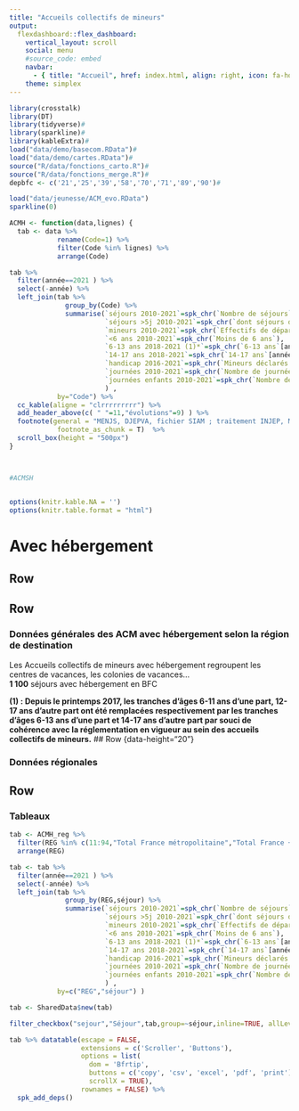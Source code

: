 ```yaml
---
title: "Accueils collectifs de mineurs"
output: 
  flexdashboard::flex_dashboard:
    vertical_layout: scroll
    social: menu
    #source_code: embed
    navbar:
      - { title: "Accueil", href: index.html, align: right, icon: fa-home }
    theme: simplex
---
```


```r
library(crosstalk)
library(DT)
library(tidyverse)#
library(sparkline)#
library(kableExtra)#
load("data/demo/basecom.RData")#
load("data/demo/cartes.RData")#
source("R/data/fonctions_carto.R")#
source("R/data/fonctions_merge.R")#
depbfc <- c('21','25','39','58','70','71','89','90')#

load("data/jeunesse/ACM_evo.RData")
sparkline(0)

ACMH <- function(data,lignes) {
  tab <- data %>% 
            rename(Code=1) %>%  
            filter(Code %in% lignes) %>%
            arrange(Code)

tab %>%
  filter(année==2021 ) %>%
  select(-année) %>%
  left_join(tab %>% 
              group_by(Code) %>%
              summarise(`séjours 2010-2021`=spk_chr(`Nombre de séjours`),
                        `séjours >5j 2010-2021`=spk_chr(`dont séjours de cinq jours ou plus`),
                        `mineurs 2010-2021`=spk_chr(`Effectifs de départs de mineurs`),
                        `<6 ans 2010-2021`=spk_chr(`Moins de 6 ans`),
                        `6-13 ans 2018-2021 (1)*`=spk_chr(`6-13 ans`[année>2017]),
                        `14-17 ans 2018-2021`=spk_chr(`14-17 ans`[année>2017]),
                        `handicap 2016-2021`=spk_chr(`Mineurs déclarés en situation de handicap`[année>2015]),
                        `journées 2010-2021`=spk_chr(`Nombre de journées`),
                        `journées enfants 2010-2021`=spk_chr(`Nombre de journées enfants`)
                        ) ,
            by="Code") %>%
  cc_kable(aligne = "clrrrrrrrrr") %>%
  add_header_above(c( " "=11,"évolutions"=9) ) %>%
  footnote(general = "MENJS, DJEPVA, fichier SIAM ; traitement INJEP, MEDES", general_title = "Source : ",
            footnote_as_chunk = T)  %>%
  scroll_box(height = "500px")
}



#ACMSH


options(knitr.kable.NA = '')
options(knitr.table.format = "html")
```


# Avec hébergement {data-orientation="rows" height="30" data-icon="fa-bed" font-size="25px"}

## Row {data-height="20"}

## Row {data-height="100"}

### Données générales des ACM avec hébergement selon la région de destination

Les Accueils collectifs de mineurs avec hébergement regroupent les centres de vacances, les colonies de vacances...\
**1 100** séjours avec hébergement en BFC

**(1) : Depuis le printemps 2017, les tranches d'âges 6-11 ans d'une part, 12-17 ans d'autre part ont été remplacées respectivement par les tranches d'âges 6-13 ans d'une part et 14-17 ans d'autre part par souci de cohérence avec la réglementation en vigueur au sein des accueils collectifs de mineurs.**
## Row {data-height="20"}

### Données régionales

## Row {.tabset .tabset-fade .tabset-pills data-height="500"}

### Tableaux

```r
tab <- ACMH_reg %>%
  filter(REG %in% c(11:94,"Total France métropolitaine","Total France + Étranger") ) %>%
  arrange(REG)

tab <- tab %>%
  filter(année==2021 ) %>%
  select(-année) %>%
  left_join(tab %>% 
              group_by(REG,séjour) %>%
              summarise(`séjours 2010-2021`=spk_chr(`Nombre de séjours`),
                        `séjours >5j 2010-2021`=spk_chr(`dont séjours de cinq jours ou plus`),
                        `mineurs 2010-2021`=spk_chr(`Effectifs de départs de mineurs`),
                        `<6 ans 2010-2021`=spk_chr(`Moins de 6 ans`),
                        `6-13 ans 2018-2021 (1)*`=spk_chr(`6-13 ans`[année>2017]),
                        `14-17 ans 2018-2021`=spk_chr(`14-17 ans`[année>2017]),
                        `handicap 2016-2021`=spk_chr(`Mineurs déclarés en situation de handicap`[année>2015]),
                        `journées 2010-2021`=spk_chr(`Nombre de journées`),
                        `journées enfants 2010-2021`=spk_chr(`Nombre de journées enfants`)
                        ) ,
            by=c("REG","séjour") )

tab <- SharedData$new(tab)

filter_checkbox("sejour","Séjour",tab,group=~séjour,inline=TRUE, allLevels = FALSE)

tab %>% datatable(escape = FALSE,
                  extensions = c('Scroller', 'Buttons'),
                  options = list(
                    dom = 'Bfrtip',
                    buttons = c('copy', 'csv', 'excel', 'pdf', 'print'),
                    scrollX = TRUE),
                  rownames = FALSE) %>% 
  spk_add_deps() 

```

